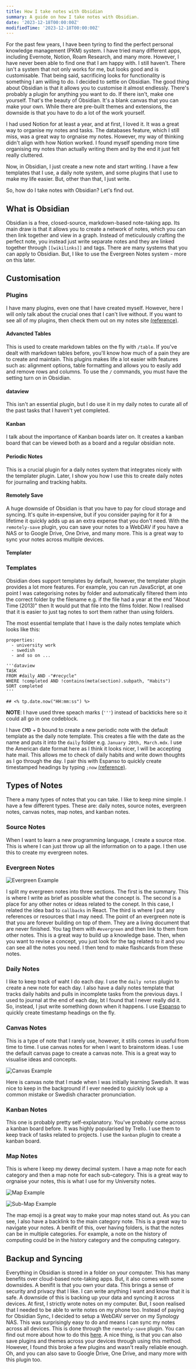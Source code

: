 ```yaml
---
title: How I take notes with Obsidian
summary: A guide on how I take notes with Obsidian.
date: '2023-12-18T00:00:00Z'
modifiedTime: '2023-12-18T00:00:00Z'
---
```


For the past few years, I have been tyring to find the perfect personal
knowledge management (PKM) system. I have tried many different apps,
including Evernote, Notion, Roam Research, and many more. However, I have
never been able to find one that I am happy with. I still haven't. There
 isn't a system that not only works for me, but looks good and is
customisable. That being said, sacrificing looks for functionality is
something I am willing to do. I decided to settle on Obsidian. The good
thing about Obsidian is that it allows you to customise it almost
endlessly. There's probably a plugin for anything you want to do. If there
isn't, make one yourself. That's the beauty of Obsidian. It's a blank
canvas that you can make your own. While there are pre-built themes and extensions, the downside is that
you have to do a lot of the work yourself.

I had used Notion for at least a year, and at first, I loved it. It was a great
way to organise my notes and tasks. The databases feature, which I still miss,
was a great way to orgnaise my notes. However, my way of thinking didn't
align with how Notion worked. I found myself spending more time organising
my notes than actually writing them and by the end it just felt really cluttered.

Now, in Obsidian, I just create a new note and start writing. I have a few
templates that I use, a daily note system, and some plugins that I use to
make my life easier. But, other than that, I just write.

So, how do I take notes with Obsidian? Let's find out.

## What is Obsidian

Obsidian is a free, closed-source, markdown-based note-taking app. Its main draw is that it allows you
to create a network of notes, which you can then link together and view in a graph. Instead of meticulously
crafting the perfect note, you instead just write separate notes and they are linked together through
`[[wikilinks]]` and tags. There are many systems that you can apply to Obsidian. But, I like to use the
Evergreen Notes system - more on this later.

## Customisation

### Plugins

I have many plugins, even one that I have created myself. However, here I will only talk
about the crucial ones that I can't live without. If you want to see all of my plugins, then check
them out on my notes site [(reference)](https://notes.lewisblackburn.me/public/Obsidian/Obsidian).

#### Advancted Tables

This is used to create markdown tables on the fly with `/table`. If you've dealt with
markdown tables before, you'll know how much of a pain they are to create and maintain. This
plugins makes life a lot easier with features such as: alignment options, table formatting and allows
you to easily add and remove rows and columns. To use the `/` commands, you must have
the setting turn on in Obsidian.

#### dataview

This isn't an essential plugin, but I do use it in my daily notes to curate all of
the past tasks that I haven't yet completed.

#### Kanban

I talk about the importance of Kanban boards later on. It creates a kanban board that
can be viewed both as a board and a regular obsidian note.

#### Periodic Notes

This is a crucial plugin for a daily notes system that integrates nicely with
the templater plugin. Later, I show you how I use this to create daily notes for
journaling and tracking habits.

#### Remotely Save

A huge downside of Obsidian is that you have to pay for cloud storage and syncing. It's quite
in-expensive, but if you consider paying for it for a lifetime it quickly adds up as an extra
expense that you don't need. With the `remotely-save` plugin, you can save your notes to a WebDAV if you
have a NAS or to Google Drive, One Drive, and many more. This is a great way to sync your notes across
multiple devices.

#### Templater

### Templates

Obsidian does support templates by default, however, the templater plugin provides a lot more
features. For example, you can run JavaScript, at one point I was categorising notes by folder
and automatically filtered them into the correct folder by the filename e.g. if the file had a year at the end "About Time (2013)" then
It would put that file into the films folder. Now I realised that it is easier to just tag notes to sort them rather than using folders.

The most essential template that I have is the daily notes template which looks like this:

```mdx
properties:
  - university work
  - swedish
  - and so on ...

'''dataview
TASK
FROM #daily AND -"#recycle"
WHERE !completed AND !contains(meta(section).subpath, "Habits")
SORT completed
'''

## <% tp.date.now("HH:mm:ss") %>
```

**NOTE**: I have used three speach marks (`'''`) instead of backticks here so it could all go in one codeblock.

I have <kbd>CMD</kbd> + <kbd>D</kbd> bound to create a new periodic note with the default template
as the daily note template. This creates a file with the date as the name and puts it into the `daily` folder
e.g. `January 20th, March.mdx`. I use the American date format here as I think it looks nicer, I will be
accepting hate mail. This allows me to check of daily habits and write down thoughts as I go
through the day. I pair this with Espanso to quickly create timestamped headings by typing `;now` [(reference)](https://notes.lewisblackburn.me/public/Tools/Espanso).

## Types of Notes

There a many types of notes that you can take. I like to keep mine simple. I have a few different types.
These are: daily notes, source notes, evergreen notes, canvas notes, map notes, and kanban notes.


### Source Notes

When I want to learn a new programming language, I create a source ntoe. This is where I can just
throw up all the information on to a page. I then use this to create my evergreen notes.

### Evergreen Notes

<Image
alt="Evergreen Example"
src='/images/blog/how-i-take-notes-with-obsidian/evergreen-example.png'
width={640}
height={360}
/>

I split my evergreen notes into three sections. The first is the summary. This is where I write as brief
as possible what the concept is. The second is a place for any other notes or ideas related to the
conept. In this case, I related the idea bad to `callbacks` in React. The third is where I put
any references or resources that I may need. The point of an evergreen note is that you are forever
building on top of them. They are a living document that are never finished. You tag them with
`#evergreen` and then link to them from other notes. This is a great way to build up a knowledge base.
Then, when you want to revise a concept, you just look for the tag related to it and you can see all
the notes you need. I then tend to make flashcards from these notes.

### Daily Notes

I like to keep track of waht I do each day. I use the `daily notes` plugin to create a new note for
each day. I also have a daily notes template that tracks daily habits and pulls in incomplete tasks
from the previous days. I used to journal at the end of each day, bt I found that I never really
did it. So, instead, I jsut write something down when it happens. I use [Espanso](https://espanso.org/)  to quickly create
timestamp headings on the fly.

### Canvas Notes

This is a type of note that I rarely use, however, it stills comes in useful from time to time.
I use canvas notes for when I want to brainstorm ideas. I use the default canvas page to create a
canvas note. This is a great way to visualise ideas and concepts.

<Image
alt="Canvas Example"
src='/images/blog/how-i-take-notes-with-obsidian/swedish-canvas.png'
width={640}
height={360}
/>

Here is canvas note that I made when I was initially learning Swedish. It was nice to keep in the
background if I ever needed to quickly look up a common mistake or Swedish character pronunciation.

### Kanban Notes

This one is probably pretty self-explanatory. You've probably come across a kanban board before. It was
highly popularised by Trello. I use them to keep track of tasks related to projects. I use the
`kanban` plugin to create a kanban board.

### Map Notes

This is where I keep my dewey decimal system. I have a map note for each category and then a map note
for each sub-category. This is a great way to orgnaise your notes, this is what I use for my
University notes.

<Image
alt="Map Example"
src='/images/blog/how-i-take-notes-with-obsidian/dewey-decimal-system.jpg'
width={640}
height={360}
/>

<Image
alt="Sub-Map Example"
src='/images/blog/how-i-take-notes-with-obsidian/sub-category.jpg'
width={640}
height={360}
/>

The map emoji is a great way to make your map notes stand out. As you can see, I also have a backlink
to the main category note. This is a great way to navigate your notes. A benifit of this, over having
folders, is that the notes can be in multiple categories. For example, a note on the history of
computing could be in the history category and the computing category.

## Backup and Syncing
Everything in Obsidian is stored in a folder on your computer. This has many benefits over cloud-based
note-taking apps. But, it also comes with some downsides. A benifit is that you own your data. This brings
a sense of security and privacy that I like. I can write anything I want and know that it is safe. A downside
of this is backing up your data and syncing it across devices. At first, I strictly wrote notes on my
computer. But, I soon realised that I needed to be able to write notes on my phone too. Instead of paying
for Obsidian Sync, I decided to setup a WebDAV server on my Synology NAS. This was surprisingly easy to
do and means I can sync my notes across all devices. This is done through the `remotely-save` plugin.
You can find out more about how to do this [here](https://google.com). A nice thing, is that you can also
save plugins and themes across your devices through using this method. However, I found this broke a few
plugins and wasn't really reliable enough. Oh, and you can also save to Google Drive, One Drive, and many
more with this plugin too.
